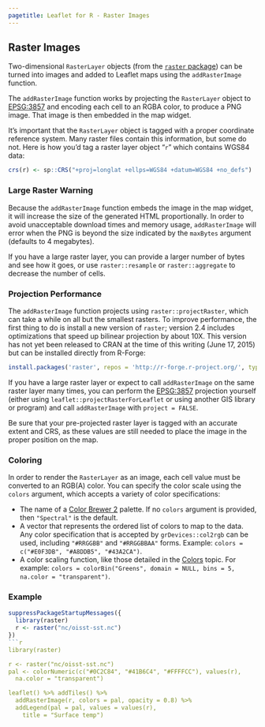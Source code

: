 ```yaml
---
pagetitle: Leaflet for R - Raster Images
---
```


## Raster Images

Two-dimensional `RasterLayer` objects (from the [`raster` package](http://CRAN.R-project.org/package=raster)) can be turned into images and added to Leaflet maps using the `addRasterImage` function.

The `addRasterImage` function works by projecting the `RasterLayer` object to [EPSG:3857](http://spatialreference.org/ref/sr-org/7483/) and encoding each cell to an RGBA color, to produce a PNG image. That image is then embedded in the map widget.

It's important that the `RasterLayer` object is tagged with a proper coordinate reference system. Many raster files contain this information, but some do not. Here is how you'd tag a raster layer object "`r`" which contains WGS84 data:

```r
crs(r) <- sp::CRS("+proj=longlat +ellps=WGS84 +datum=WGS84 +no_defs")
```

### Large Raster Warning

Because the `addRasterImage` function embeds the image in the map widget, it will increase the size of the generated HTML proportionally. In order to avoid unacceptable download times and memory usage, `addRasterImage` will error when the PNG is beyond the size indicated by the `maxBytes` argument (defaults to 4 megabytes).

If you have a large raster layer, you can provide a larger number of bytes and see how it goes, or use `raster::resample` or `raster::aggregate` to decrease the number of cells.

### Projection Performance

The `addRasterImage` function projects using `raster::projectRaster`, which can take a while on all but the smallest rasters. To improve performance, the first thing to do is install a new version of `raster`; version 2.4 includes optimizations that speed up bilinear projection by about 10X. This version has not yet been released to CRAN at the time of this writing (June 17, 2015) but can be installed directly from R-Forge:

```r
install.packages('raster', repos = 'http://r-forge.r-project.org/', type = 'source')
```

If you have a large raster layer or expect to call `addRasterImage` on the same raster layer many times, you can perform the [EPSG:3857](http://spatialreference.org/ref/sr-org/7483/) projection yourself (either using `leaflet::projectRasterForLeaflet` or using another GIS library or program) and call `addRasterImage` with `project = FALSE`.

Be sure that your pre-projected raster layer is tagged with an accurate extent and CRS, as these values are still needed to place the image in the proper position on the map.

### Coloring

In order to render the `RasterLayer` as an image, each cell value must be converted to an RGB(A) color. You can specify the color scale using the `colors` argument, which accepts a variety of color specifications:

* The name of a [Color Brewer 2](http://colorbrewer2.org/) palette. If no `colors` argument is provided, then `"Spectral"` is the default.
* A vector that represents the ordered list of colors to map to the data. Any color specification that is accepted by `grDevices::col2rgb` can be used, including `"#RRGGBB"` and `"#RRGGBBAA"` forms. Example: `colors = c("#E0F3DB", "#A8DDB5", "#43A2CA")`.
* A color scaling function, like those detailed in the [Colors](colors.html) topic. For example: `colors = colorBin("Greens", domain = NULL, bins = 5, na.color = "transparent")`.

### Example

```r
suppressPackageStartupMessages({
  library(raster)
  r <- raster("nc/oisst-sst.nc")
})
```r
library(raster)

r <- raster("nc/oisst-sst.nc")
pal <- colorNumeric(c("#0C2C84", "#41B6C4", "#FFFFCC"), values(r),
  na.color = "transparent")

leaflet() %>% addTiles() %>%
  addRasterImage(r, colors = pal, opacity = 0.8) %>%
  addLegend(pal = pal, values = values(r),
    title = "Surface temp")
```

